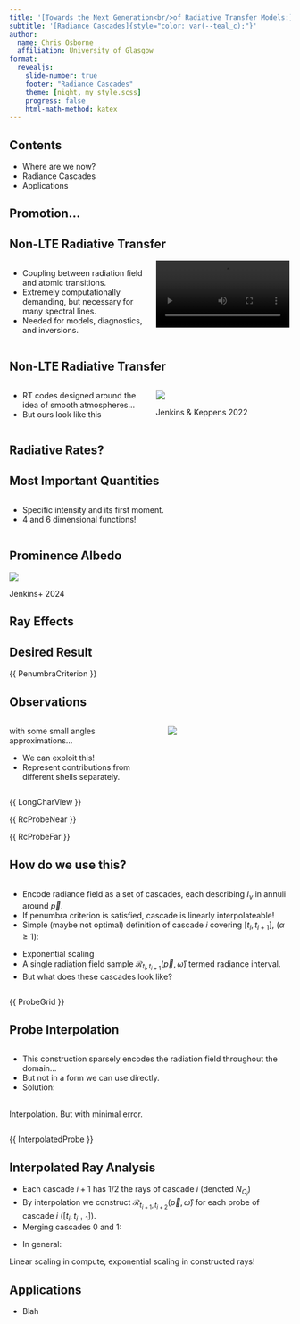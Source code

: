 ```yaml
---
title: '[Towards the Next Generation<br/>of Radiative Transfer Models:]{.r-fit-text}'
subtitle: '[Radiance Cascades]{style="color: var(--teal_c);"}'
author:
  name: Chris Osborne
  affiliation: University of Glasgow
format:
  revealjs:
    slide-number: true
    footer: "Radiance Cascades"
    theme: [night, my_style.scss]
    progress: false
    html-math-method: katex
---
```


## Contents

::: {.v-center-container}

- Where are we now?
- Radiance Cascades
- Applications

:::

## Promotion...


## Non-LTE Radiative Transfer {.smaller}

:::: {.columns .v-center-container}

::: {.column width="50%"}
- Coupling between radiation field and atomic transitions.
- Extremely computationally demanding, but necessary for many spectral lines.
- Needed for models, diagnostics, and inversions.
:::

::: {.column width="50%"}
<video loop data-autoplay src="HinodeProm.mp4" width="99%"></video>
:::

::::

## Non-LTE Radiative Transfer {.smaller}

:::: {.columns .v-center-container}

::: {.column width="50%" .incremental}
- RT codes designed around the idea of smooth atmospheres...
- But ours look like this
:::

::: {.column width="50%" .fragment}
![](jk_atmos.png){style="max-width: 80%;"}

[Jenkins & Keppens 2022]{.attrib}

:::

::::

## Radiative Rates?

## Most Important Quantities {.smaller}

::: {.v-center-container .horiz-center}

::: {.column}

```{=tex}
\begin{align*}
    J_\nu(\vec{p}) &= \frac{1}{4\pi}\oint_\mathbb{S^2} I_\nu(\vec{p},\hat{\omega}) \mathop{d \hat{\omega} } \\
    &\vec{p} \in \mathbb{R}^3, \hat{\omega} \in \mathbb{S}^2\\
\end{align*}
```

- Specific intensity and its first moment.
- 4 and 6 dimensional functions!

:::

:::

## Prominence Albedo

![](JenkinsAlbedo.png){fig-align="center"}

::: {.horiz-center}
[Jenkins+ 2024]{.attrib}
:::

## Ray Effects

## Desired Result

{{ PenumbraCriterion }}

## Observations {.smaller}

:::: {.columns .v-center-container}

::: {.column width="60%"}

```{=tex}
\begin{cases}
A < B,\\
\alpha > \beta.
\end{cases}
```
with some small angles approximations...
```{=tex}
\begin{cases}
\Delta_s < F(D) \propto D\quad&\mathrm{(spatial)}\\
\Delta_\omega < G(1/D) \propto 1/D\quad&\mathrm{(angular)}
\end{cases}
```

- We can exploit this!
- Represent contributions from different shells separately.

:::

::: {.column width="50%"}

![](PenumbraCriterionFrame.png)

:::
::::

{{ LongCharView }}

{{ RcProbeNear }}

{{ RcProbeFar }}

## How do we use this? {.smaller}

::: {.columns .v-center-container}

::: {.column}
- Encode radiance field as a set of cascades, each describing $I_\nu$ in annuli around $\vec{p}$.
- If penumbra criterion is satisfied, cascade is linearly interpolateable!
- Simple (maybe not optimal) definition of cascade $i$ covering $[t_i, t_{i+1}]$, ($\alpha \geq 1)$:

```{=tex}
\begin{cases}
\Delta_s \propto 2^i,\\
\Delta_\omega \propto \cfrac{1}{2^{\alpha i}},\\
t_i \propto 2^{\alpha i}
\end{cases}
```

- Exponential scaling
- A single radiation field sample $\mathcal{R}_{t_i, t_{i+1}}(\vec{p},\hat{\omega})$ termed radiance interval.
- But what does these cascades look like?

:::
:::

{{ ProbeGrid }}

## Probe Interpolation {.smaller}

::: {.columns .v-center-container}
::: {.column}
::: {.incremental}
- This construction sparsely encodes the radiation field throughout the domain...
- But not in a form we can use directly.
- Solution:
:::
::: {.fragment .horiz-center}
<br/>[Interpolation. But with minimal error.]{style="color: var(--teal_c);"}
:::
:::
:::

{{ InterpolatedProbe }}

## Interpolated Ray Analysis {.smaller}

- Each cascade $i+1$ has 1/2 the rays of cascade $i$ (denoted $N_{C_i}$)
- By interpolation we construct $\mathcal{R}_{t_{i+1},t_{i+2}}(\vec{p},\hat{\omega})$ for each probe of cascade $i$ ($[t_i, t_{i+1}]$).
- Merging cascades 0 and 1:
```{=tex}
\begin{cases}
\text{Rays computed} = N_{C_0} + N_{C_1} = N_{C_0} + \cfrac{N_{C_0}}{2},\\
\text{Rays constructed} = 2N_{C_0}.
\end{cases}
```

::: {.fragment}
- In general:
```{=tex}
\begin{cases}
\text{Rays computed} = \sum_I N_{C_i} = \left(1 + \cfrac{1}{2} + \cdots + \cfrac{1}{2^I} \right) < 2N_{C_0},\\
\text{Rays constructed} = 2^I N_{C_0}.
\end{cases}
```
:::

::: {.fragment style="color: var(--teal_c);"}
Linear scaling in compute, [exponential]{.fragment .red-shift} scaling in constructed rays!
:::

## Applications

- Blah